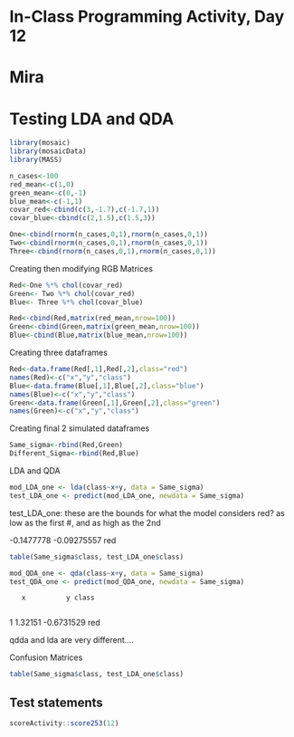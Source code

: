 # In-Class Programming Activity, Day 12

# Mira

# Testing LDA and QDA

```r
library(mosaic)
library(mosaicData)
library(MASS)

```


```r
n_cases<-100
red_mean<-c(1,0)
green_mean<-c(0,-1)
blue_mean<-c(-1,1)
covar_red<-cbind(c(3,-1.7),c(-1.7,1))
covar_blue<-cbind(c(2,1.5),c(1.5,3))

One<-cbind(rnorm(n_cases,0,1),rnorm(n_cases,0,1))
Two<-cbind(rnorm(n_cases,0,1),rnorm(n_cases,0,1))
Three<-cbind(rnorm(n_cases,0,1),rnorm(n_cases,0,1))
```

Creating then modifying RGB Matrices
```r
Red<-One %*% chol(covar_red)
Green<- Two %*% chol(covar_red) 
Blue<- Three %*% chol(covar_blue)

Red<-cbind(Red,matrix(red_mean,nrow=100))
Green<-cbind(Green,matrix(green_mean,nrow=100))
Blue<-cbind(Blue,matrix(blue_mean,nrow=100))

```

Creating three dataframes
```r
Red<-data.frame(Red[,1],Red[,2],class="red")
names(Red)<-c("x","y","class")
Blue<-data.frame(Blue[,1],Blue[,2],class="blue")
names(Blue)<-c("x","y","class")
Green<-data.frame(Green[,1],Green[,2],class="green")
names(Green)<-c("x","y","class")

```

Creating final 2 simulated dataframes
```r
Same_sigma<-rbind(Red,Green)
Different_Sigma<-rbind(Red,Blue)
```


LDA and QDA
```r
mod_LDA_one <- lda(class~x+y, data = Same_sigma)
test_LDA_one <- predict(mod_LDA_one, newdata = Same_sigma)

```

test_LDA_one: these are the bounds for what the model considers red? as low as the first #, and as high as the 2nd

-0.1477778 -0.09275557   red 

```r
table(Same_sigma$class, test_LDA_one$class)

```


```r
mod_QDA_one <- qda(class~x+y, data = Same_sigma)
test_QDA_one <- predict(mod_QDA_one, newdata = Same_sigma)
```

       x          y class
       
1 1.32151 -0.6731529   red

qdda and lda are very different....

Confusion Matrices
```r
table(Same_sigma$class, test_LDA_one$class)

```

## Test statements

```r
scoreActivity::score253(12)
```
